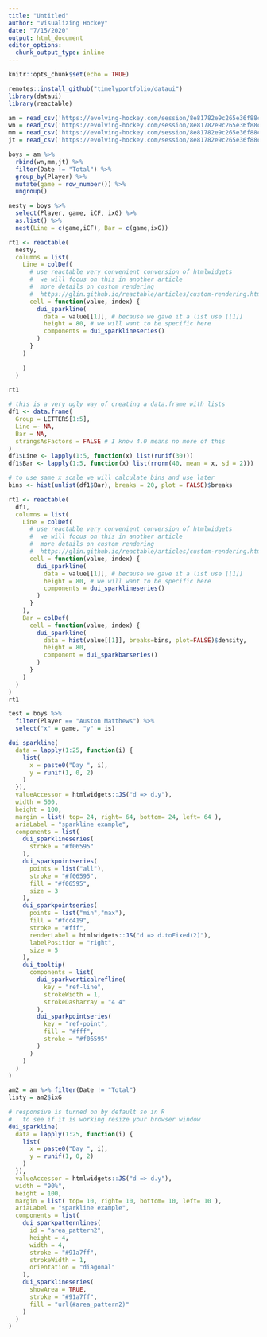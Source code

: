 ---
title: "Untitled"
author: "Visualizing Hockey"
date: "7/15/2020"
output: html_document
editor_options: 
  chunk_output_type: inline
---

```{r setup, include=FALSE}
knitr::opts_chunk$set(echo = TRUE)
```

```{r}
remotes::install_github("timelyportfolio/dataui")
library(dataui)
library(reactable)
```
```{r}
am = read_csv('https://evolving-hockey.com/session/8e81782e9c265e36f88c990ad17c8dc7/download/sglog_download?w=')
wn = read_csv('https://evolving-hockey.com/session/8e81782e9c265e36f88c990ad17c8dc7/download/sglog_download?w=')
mm = read_csv('https://evolving-hockey.com/session/8e81782e9c265e36f88c990ad17c8dc7/download/sglog_download?w=')
jt = read_csv('https://evolving-hockey.com/session/8e81782e9c265e36f88c990ad17c8dc7/download/sglog_download?w=')
```

```{r}
boys = am %>% 
  rbind(wn,mm,jt) %>% 
  filter(Date != "Total") %>% 
  group_by(Player) %>% 
  mutate(game = row_number()) %>% 
  ungroup()
```

```{r}
nesty = boys %>% 
  select(Player, game, iCF, ixG) %>% 
  as.list() %>% 
  nest(Line = c(game,iCF), Bar = c(game,ixG))
```

```{r}

rt1 <- reactable(
  nesty,
  columns = list(
    Line = colDef(
      # use reactable very convenient conversion of htmlwidgets
      #  we will focus on this in another article
      #  more details on custom rendering
      #  https://glin.github.io/reactable/articles/custom-rendering.html
      cell = function(value, index) {
        dui_sparkline(
          data = value[[1]], # because we gave it a list use [[1]]
          height = 80, # we will want to be specific here
          components = dui_sparklineseries()
        )
      }
    )
    
    )
  )

rt1
```



```{r}
# this is a very ugly way of creating a data.frame with lists
df1 <- data.frame(
  Group = LETTERS[1:5],
  Line =- NA,
  Bar = NA,
  stringsAsFactors = FALSE # I know 4.0 means no more of this
)
df1$Line <- lapply(1:5, function(x) list(runif(30)))
df1$Bar <- lapply(1:5, function(x) list(rnorm(40, mean = x, sd = 2)))

# to use same x scale we will calculate bins and use later
bins <- hist(unlist(df1$Bar), breaks = 20, plot = FALSE)$breaks

rt1 <- reactable(
  df1,
  columns = list(
    Line = colDef(
      # use reactable very convenient conversion of htmlwidgets
      #  we will focus on this in another article
      #  more details on custom rendering
      #  https://glin.github.io/reactable/articles/custom-rendering.html
      cell = function(value, index) {
        dui_sparkline(
          data = value[[1]], # because we gave it a list use [[1]]
          height = 80, # we will want to be specific here
          components = dui_sparklineseries()
        )
      }
    ),
    Bar = colDef(
      cell = function(value, index) {
        dui_sparkline(
          data = hist(value[[1]], breaks=bins, plot=FALSE)$density,
          height = 80,
          component = dui_sparkbarseries()
        )
      }
    )
  )
)
rt1
```

```{r}
test = boys %>% 
  filter(Player == "Auston Matthews") %>% 
  select("x" = game, "y" = is)

dui_sparkline(
  data = lapply(1:25, function(i) {
    list(
      x = paste0("Day ", i),
      y = runif(1, 0, 2)
    )
  }),
  valueAccessor = htmlwidgets::JS("d => d.y"),
  width = 500,
  height = 100,
  margin = list( top= 24, right= 64, bottom= 24, left= 64 ),
  ariaLabel = "sparkline example",
  components = list(
    dui_sparklineseries(
      stroke = "#f06595"
    ),
    dui_sparkpointseries(
      points = list("all"),
      stroke = "#f06595",
      fill = "#f06595",
      size = 3
    ),
    dui_sparkpointseries(
      points = list("min","max"),
      fill = "#fcc419",
      stroke = "#fff",
      renderLabel = htmlwidgets::JS("d => d.toFixed(2)"),
      labelPosition = "right",
      size = 5
    ),
    dui_tooltip(
      components = list(
        dui_sparkverticalrefline(
          key = "ref-line",
          strokeWidth = 1,
          strokeDasharray = "4 4"
        ),
        dui_sparkpointseries(
          key = "ref-point",
          fill = "#fff",
          stroke = "#f06595"
        )
      )
    )
  )
)
```
```{r}
am2 = am %>% filter(Date != "Total")
listy = am2$ixG
```
```{r}
# responsive is turned on by default so in R
#   to see if it is working resize your browser window
dui_sparkline(
  data = lapply(1:25, function(i) {
    list(
      x = paste0("Day ", i),
      y = runif(1, 0, 2)
    )
  }),
  valueAccessor = htmlwidgets::JS("d => d.y"),
  width = "90%",
  height = 100,
  margin = list( top= 10, right= 10, bottom= 10, left= 10 ),
  ariaLabel = "sparkline example",
  components = list(
    dui_sparkpatternlines(
      id = "area_pattern2",
      height = 4,
      width = 4,
      stroke = "#91a7ff",
      strokeWidth = 1,
      orientation = "diagonal"
    ),
    dui_sparklineseries(
      showArea = TRUE,
      stroke = "#91a7ff",
      fill = "url(#area_pattern2)"
    )
  )
)
```

